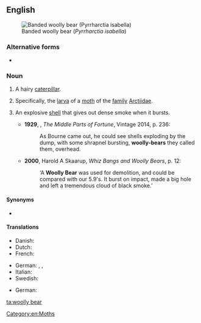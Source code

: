 ==English==
[[File:Woolly-Bear-Caterpillar.jpg|thumbnail|Banded woolly bear (''Pyrrharctia isabella'')]]

===Alternative forms===
* {{l|en|wooly bear}}

===Noun===
{{en-noun|head=[[woolly]] [[bear]]}}

# {{label|en|colloquial}} A hairy [[caterpillar]].
# Specifically, the [[larva]] of a [[moth]] of the [[family]] [[Arctiidae]].
# {{label|en|military slang|historical}} An explosive [[shell]] that gives out dense smoke when it bursts.
#* '''1929''', {{w|Frederic Manning}}, ''The Middle Parts of Fortune'', Vintage 2014, p. 236:
#*: As Bourne came out, he could see shells exploding by the dump, with some shrapnel bursting, '''woolly-bears''' they called them, overhead.
#* '''2000''', Harold A Skaarup, ''Whiz Bangs and Woolly Bears'', p. 12:
#*: ‘A '''Woolly Bear''' was used for demolition, and could be compared with our 5.9's. It burst on impact, made a big hole and left a tremendous cloud of black smoke.’

====Synonyms====
* {{l|en|woolly worm}}

====Translations====
{{trans-top|hairy caterpillar}}
* Danish: {{t-needed|da}}
* Dutch: {{t|nl|behaarde rups|c}}
* French: {{t-needed|fr}}
{{trans-mid}}
* German: {{t|de|Haarraupe|f}}, {{t|de|haarige Raupe|f}}, {{t|de|behaarte Raupe|f}}
* Italian: {{t-needed|it}}
* Swedish: {{t|sv|björnspinnarlarv}}
{{trans-bottom}}

{{trans-top|larva of a moth of the family Arctiidae}}
* German: {{t|de|Bärenspinnerraupe|f}}
{{trans-mid}}
{{trans-bottom}}

{{trans-top|explosive shell}}
{{trans-mid}}
{{trans-bottom}}

[[Category:en:Moths]]

[[ta:woolly bear]]